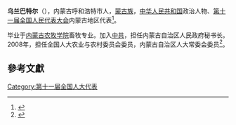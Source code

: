 '''乌兰巴特尔'''（{{bd|1949年||}}），内蒙古呼和浩特市人，[[蒙古族|蒙古族]]，[[中华人民共和国|中华人民共和国]]政治人物、[[第十一届全国人民代表大会|第十一届全国人民代表大会]]内蒙古地区代表<ref>{{cite web|author=新华网|title=第十一届全国人大代表|url=http://news.xinhuanet.com/ziliao/2008-03/03/content_7708230.htm?node=36628|publisher=新华网|accessdate=2014-01-07|archive-date=2014-01-10|archive-url=https://web.archive.org/web/20140110211415/http://news.xinhuanet.com/ziliao/2008-03/03/content_7708230.htm?node=36628|dead-url=no}}</ref>。

毕业于[[内蒙古农牧学院|内蒙古农牧学院]]畜牧专业。加入[[中共|中共]]，担任内蒙古自治区人民政府秘书长。2008年，担任全国人大农业与农村委员会委员，内蒙古自治区人大常委会委员<ref>{{cite news|title=全国人大代表信息-乌兰巴特尔|url=http://210.82.31.1:8084/delegate/viewDelegate.action?dbid=110306|accessdate=2013-04-05|newspaper=全国人大网|archive-url=https://web.archive.org/web/20120602232237/http://www.npc.gov.cn/delegate/viewDelegate.action?dbid=110306|archive-date=2012-06-02|dead-url=yes}}</ref>。

==參考文獻==
{{reflist}}
[[Category:第十一届全国人大代表|Category:第十一届全国人大代表]]